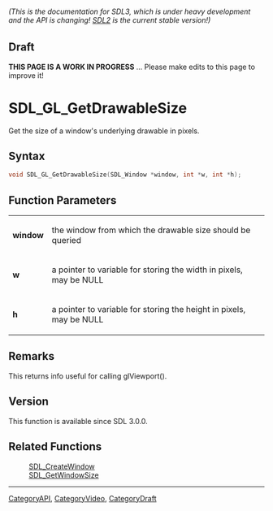 ====== (This is the documentation for SDL3, which is under heavy development and the API is changing! [https://wiki.libsdl.org/ SDL2] is the current stable version!) ======

== Draft ==

'''THIS PAGE IS A WORK IN PROGRESS''' ... Please make edits to this page to improve it!


<!-- #*^*^*^*^*See https://wiki.libsdl.org/SGFunctions for details on editing this page*^*^*^*^* -->
= SDL_GL_GetDrawableSize =

Get the size of a window's underlying drawable in pixels.

== Syntax ==

<syntaxhighlight lang='c'>
void SDL_GL_GetDrawableSize(SDL_Window *window, int *w, int *h);
</syntaxhighlight>

== Function Parameters ==

{|
|'''window'''
|the window from which the drawable size should be queried
|-
|'''w'''
|a pointer to variable for storing the width in pixels, may be NULL
|-
|'''h'''
|a pointer to variable for storing the height in pixels, may be NULL
|}

== Remarks ==

This returns info useful for calling glViewport().

== Version ==

This function is available since SDL 3.0.0.

== Related Functions ==

:[[SDL_CreateWindow]]
:[[SDL_GetWindowSize]]

----
[[CategoryAPI]], [[CategoryVideo]], [[CategoryDraft]]
<!-- #See the Style Guide for instructions on editing the footer. -->


